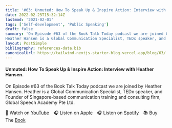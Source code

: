 ```yaml
---
title: '#63: Unmuted: How To Speak Up & Inspire Action: Interview with Heather Hansen'
date: 2022-02-25T15:32:14Z
lastmod: '2021-02-01'
tags: ['Self-development', 'Public Speaking']
draft: false
summary: 'On Episode #63 of the Book Talk Today podcast we are joined by Heather Hansen.
Heather Hansen is a Global Communication Specialist, TEDx speaker, and Founder of Singapore-based communication training and consulting firm, Global Speech Academy Pte Ltd.'
layout: PostSimple
bibliography: references-data.bib
canonicalUrl: https://tailwind-nextjs-starter-blog.vercel.app/blog/63/
---
```


#### Unmuted: How To Speak Up & Inspire Action: Interview with Heather Hansen.

On Episode #63 of the Book Talk Today podcast we are joined by Heather Hansen.
Heather is a Global Communication Specialist, TEDx speaker, and Founder of Singapore-based communication training and consulting firm, Global Speech Academy Pte Ltd.

🎥&nbsp;Watch on [YouTube]&emsp;🎧&nbsp;Listen on [Apple]&emsp;🎧&nbsp;Listen on [Spotify]&emsp;📚&nbsp;Buy The [Book]&emsp;

[youtube]: https://youtu.be/t6hA7OzVpis
[apple]: https://podcasts.apple.com/gb/podcast/63-unmuted-how-to-speak-up-inspire-action-interview/id1525619296?i=1000552219288
[spotify]: https://open.spotify.com/episode/6gHrwFFCjeH1WImIF0faXx?si=7_B0Ycf_SV-KUhsk5-XCVQ
[book]: https://amzn.to/3WVJQJS
